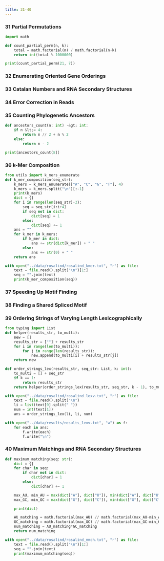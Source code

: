 ---
title: 31-40
---

### 31 Partial Permutations
```{python}
import math

def count_partial_perm(n, k):
    total = math.factorial(n) / math.factorial(n-k)
    return int(total % 1000000)
```

```{python}
print(count_partial_perm(21, 7))
```


### 32 Enumerating Oriented Gene Orderings


### 33 Catalan Numbers and RNA Secondary Structures


### 34 Error Correction in Reads


### 35 Counting Phylogenetic Ancestors

```{python}
def ancestors_count(n: int) -&gt; int:
    if n &lt;= 4:
        return n // 2 + n % 2
    else:
        return n - 2
```

```{python}
print(ancestors_count(8))
```


### 36 k-Mer Composition

```{python}
from utils import k_mers_enumerate
def k_mer_composition(seq_str):
    k_mers = k_mers_enumerate(["A", "C", "G", "T"], 4)
    k_mers = k_mers.split("\n")[:-1]
    print(k_mers)
    dict = {}
    for i in range(len(seq_str)-3):
        seq = seq_str[i:i+4]
        if seq not in dict:
            dict[seq] = 1
        else:
            dict[seq] += 1
    ans = ""
    for k_mer in k_mers:
        if k_mer in dict:
            ans += str(dict[k_mer]) + " "
        else:
            ans += str(0) + " "
    return ans
```

```{python}
with open("../data/rosalind/rosalind_kmer.txt", "r") as file:
    text = file.read().split("\n")[1:]
    seq = "".join(text)
    print(k_mer_composition(seq))
```

### 37 Speeding Up Motif Finding


### 38 Finding a Shared Spliced Motif


### 39 Ordering Strings of Varying Length Lexicographically

```{python}
from typing import List
def helper(results_str, to_multi):
    new = []
    results_str = [""] + results_str
    for i in range(len(to_multi)):
        for j in range(len(results_str)):
            new.append(to_multi[i] + results_str[j])
    return new

def order_strings_lex(results_str, seq_str: List, k: int):
    to_multi = [] + seq_str
    if k == 1:
        return results_str    
    return helper(order_strings_lex(results_str, seq_str, k - 1), to_multi)
```


```{python}
with open("../data/rosalind/rosalind_lexv.txt", "r") as file:
    text = file.read().split("\n")
    li = list(text[0].split(" "))
    num = int(text[1])
    ans = order_strings_lex(li, li, num)

with open("../data/results/results_lexv.txt", "w") as f:
    for each in ans:
        f.write(each)
        f.write("\n")
```


### 40 Maximum Matchings and RNA Secondary Structures

```{python}
def maximum_matching(seq: str):
    dict = {}
    for char in seq:
        if char not in dict:
            dict[char] = 1
        else:
            dict[char] += 1

    max_AU, min_AU = max(dict["A"], dict["U"]), min(dict["A"], dict["U"])
    max_GC, min_GC = max(dict["G"], dict["C"]), min(dict["G"], dict["C"])

    print(dict)

    AU_matching = math.factorial(max_AU) // math.factorial(max_AU-min_AU)
    GC_matching = math.factorial(max_GC) // math.factorial(max_GC-min_GC)
    num_matching = AU_matching*GC_matching
    return num_matching
```

```{python}

with open("../data/rosalind/rosalind_mmch.txt", "r") as file:
    text = file.read().split("\n")[1:]
    seq = "".join(text)
    print(maximum_matching(seq))
```